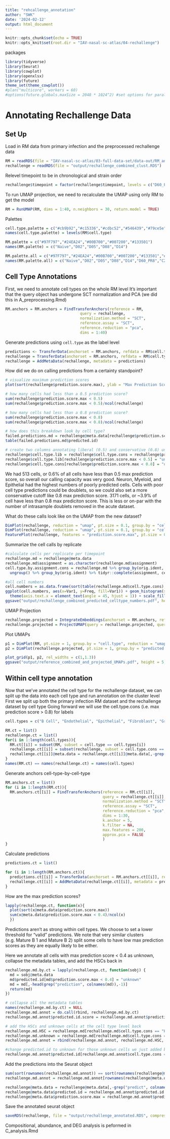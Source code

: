 ```yaml
---
title: "rehcallenge_annotation"
author: "SWK"
date: '2024-02-12'
output: html_document
---
```


```r
knitr::opts_chunk$set(echo = TRUE)
knitr::opts_knit$set(root.dir = "IAV-nasal-sc-atlas/04-rechallenge")
```

packages
```r
library(tidyverse)
library(Seurat)
library(cowplot)
library(openxlsx)
library(future)
theme_set(theme_cowplot())
#plan("multicore", workers = 60)
#options(future.globals.maxSize = 2048 * 1024^2) #set options for parallelization
```

# Annotating Rechallenge Data
## Set Up
Load in RM data from primary infection and the preprocessed rechallenge data
```r
RM = readRDS(file = "IAV-nasal-sc-atlas/03-full-data-set/data-out/RM_annotated.RDS")
rechallenge = readRDS(file = "output/rechallenge_combined_clust.RDS")
```

Relevel timepoint to be in chronological and strain order
```r
rechallenge$timepoint = factor(rechallenge$timepoint, levels = c("D60_PR8","C2_PR8","C5_PR8","D60_X31","C2_X31","C5_X31"))
```

To run UMAP projection, we need to recalculate the UMAP using only RM to get the model
```r
RM = RunUMAP(RM, dims = 1:40, n.neighbors = 30, return.model = TRUE)
```

Palettes
```r
cell.type.palette = c("#cb9b92","#c15336","#cdbc52","#546439","#79ce5e","#82c7b7","#8089c0","#8447c0","#4d2f46","#c85191") #note we removed HSCs
names(cell.type.palette) = levels(RM$cell.type)

RM.palette = c("#97F797","#24EA24","#00B700","#007200","#133501")
names(RM.palette) = c("Naive","D02","D05","D08","D14")

RM.palette.all = c("#97F797","#24EA24","#00B700","#007200","#133501","#081402","#03befc","#0065b8","#757575","#ff5ef4","#b8339b")
names(RM.palette.all) = c("Naive","D02","D05","D08","D14","D60_PR8","C2_PR8","C5_PR8","D60_X31","C2_X31","C5_X31")
```


## Cell Type Annotations
First, we need to annotate cell types on the whole RM level
It's important that the query object has undergone SCT normalization and PCA (we did this in A_preprocessing.Rmd)
```r
RM.anchors = RM.anchors = FindTransferAnchors(reference = RM,
                                 query = rechallenge,
                                 normalization.method = "SCT",
                                 reference.assay = "SCT",
                                 reference.reduction = "pca",
                                 dims = 1:40)
```

Generate predictions using `cell.type` as the label level
```r
predictions <- TransferData(anchorset = RM.anchors, refdata = RM$cell.type, dims = 1:40)
rechallenge = TransferData(anchorset = RM.anchors, refdata = RM$cell.type, dims = 1:40, query = rechallenge)
rechallenge = AddMetaData(rechallenge, metadata = predictions)
```

How did we do on calling predictions from a certainty standpoint?
```r
# visualize maximum prediction scores
plot(sort(rechallenge$prediction.score.max), ylab = "Max Prediction Score", ylim = c(0,1))

# how many cells had less than a 0.5 prediction score?
sum(rechallenge$prediction.score.max < 0.5)
sum(rechallenge$prediction.score.max < 0.5)/ncol(rechallenge)

# how many cells had less than a 0.8 prediction score?
sum(rechallenge$prediction.score.max < 0.8)
sum(rechallenge$prediction.score.max < 0.8)/ncol(rechallenge)

# how does this breakdown look by cell type?
failed.predictions.md = rechallenge@meta.data[rechallenge$prediction.score.max < 0.5,]
table(failed.predictions.md$predicted.id)

# create two columns annotating liberal (0.5) and conservative (0.8) unknown confidences
rechallenge$cell.type.lib = rechallenge$cell.type.cons = rechallenge$predicted.id
rechallenge$cell.type.lib[rechallenge$prediction.score.max < 0.5] = "unknown"
rechallenge$cell.type.cons[rechallenge$prediction.score.max < 0.8] = "unknown"
```

We had 513 cells, or 0.6% of all cells have less than 0.5 max prediction score, so overall our calling capacity was very good.
Neuron, Myeloid, and Epithelial had the highest numbers of poorly predicted cells.
Cells with poor cell type predictions could be doublets, so we could also set a more conservative cutoff like 0.8 max prediction score.
3171 cells, or ~3.9% of cell have less than 0.8 max prediciton score. This is less or on-par with the number of intrasample doublets removed in the acute dataset.

What do these calls look like on the UMAP from the new dataset?
```r
DimPlot(rechallenge, reduction = "umap", pt.size = 0.1, group.by = "cell.type.lib")
DimPlot(rechallenge, reduction = "umap", pt.size = 0.1, group.by = "cell.type.cons")
FeaturePlot(rechallenge, features = "prediction.score.max", pt.size = 0.1, order = TRUE, cols = c("red","gray95"))
```

Summarize the cell calls by replicate
```r
#calculate cells per replicate per timepoint
rechallenge.md = rechallenge@meta.data
rechallenge.md$assignment = as.character(rechallenge.md$assignment)
cell.type.by.assignment.cons = rechallenge.md %>% group_by(orig.ident, assignment, cell.type.cons) %>% dplyr::summarise(count = n()) %>% 
  ungroup() %>% group_by(orig.ident) %>% tidyr::complete(assignment, cell.type.cons, fill = list(count = 0))

#all cell numbers
cell.numbers = as.data.frame(sort(table(rechallenge.md$cell.type.cons), decreasing = TRUE))
ggplot(cell.numbers, aes(x=Var1, y=Freq, fill=Var1)) + geom_histogram(stat = "identity") + guides(fill = "none") + 
  theme(axis.text.x = element_text(angle = 45, hjust = 1)) + scale_fill_manual(values = cell.type.palette)
ggsave("output/rechallenge_combined_predicted_celltype_numbers.pdf", height = 4, width = 6)
```

UMAP Projection 
```r
rechallenge.projected = IntegrateEmbeddings(anchorset = RM.anchors, reference = RM, query = rechallenge, new.reduction.name = "ref.pca")
rechallenge.projected = ProjectUMAP(query = rechallenge.projected, query.reduction = "ref.pca", reference = RM, reference.reduction = "pca", reduction.model = "umap")
```

Plot UMAPs
```r
p1 = DimPlot(RM, pt.size = 1, group.by = "cell.type", reduction = "umap", cols = cell.type.palette, raster = TRUE, raster.dpi = c(1200,1200)) & NoLegend()
p2 = DimPlot(rechallenge.projected, pt.size = 1, group.by = "predicted.id", reduction = "ref.umap", cols = cell.type.palette, raster = TRUE, raster.dpi = c(1200,1200))

plot_grid(p1, p2, rel_widths = c(1,1.3))
ggsave("output/reference_combined_and_projected_UMAPs.pdf", height = 5, width = 11)
```


## Within cell type annotation
Now that we've annotated the cell type for the rechallenge dataset, we can split up the data into each cell type and run annotation on the cluster level
First we split up both the primary infection RM dataset and the rechallenge dataset by cell type
Going forward we will use the cell.type.cons (i.e. max prediction score > 0.8) for labels
```r
cell.types = c("B Cell", "Endothelial", "Epithelial", "Fibroblast", "Granulocyte", "Myeloid", "Neuron", "Stromal", "T/NK Cell")

RM.ct = list()
rechallenge.ct = list()
for(i in 1:length(cell.types)){
  RM.ct[[i]] = subset(RM, subset = cell.type == cell.types[i])
  rechallenge.ct[[i]] = subset(rechallenge, subset = cell.type.cons == cell.types[i])
  rechallenge.ct[[i]]@meta.data = rechallenge.ct[[i]]@meta.data[,-grep("predict", colnames(rechallenge.ct[[i]]@meta.data))] #remove the prediction columns to clean things up
}
names(RM.ct) == names(rechallenge.ct) = names(cell.types)
```

Generate anchors cell-type-by-cell-type
```r
RM.anchors.ct = list()
for (i in 1:length(RM.ct)){
  RM.anchors.ct[[i]] = FindTransferAnchors(reference = RM.ct[[i]],
                                           query = rechallenge.ct[[i]],
                                           normalization.method = "SCT",
                                           reference.assay = "SCT",
                                           reference.reduction = "pca",
                                           dims = 1:30,
                                           k.anchor = 5,
                                           k.filter = NA,
                                           max.features = 200,
                                           approx.pca = FALSE
                                           )
}
```

Calculate predictions
```r
predictions.ct = list()

for (i in 1:length(RM.anchors.ct)){
  predictions.ct[[i]] = TransferData(anchorset = RM.anchors.ct[[i]], refdata = RM.ct[[i]]$cluster.names, dims = 1:30, k.weight = 50)
  rechallenge.ct[[i]] = AddMetaData(rechallenge.ct[[i]], metadata = predictions.ct[[i]])
}
```

How are the max prediction scores?
```r
lapply(rechallenge.ct, function(x){ 
  plot(sort(x@meta.data$prediction.score.max))
  sum(x@meta.data$prediction.score.max < 0.4)/ncol(x)
  })

```

Predictions aren't as strong within cell types. We choose to set a lower threshold for "valid" predictions.
We note that very similar clusters (e.g. Mature B 1 and Mature B 2) split some cells to have low max prediction scores as they are equally likely to be either.

Here we annotate all cells with max prediction score < 0.4 as unknown, collapse the metadata tables, and add the HSCs back in
```r
rechallenge.md.by.ct = lapply(rechallenge.ct, function(sobj) {
  md = sobj@meta.data
  md$predicted.id[md$prediction.score.max < 0.4] = "unknown"
  md = md[,-head(grep("prediction", colnames(md)),-1)]
  return(md)
})

# collapse all the metadata tables
names(rechallenge.md.by.ct) = NULL
rechallenge.md.annot = do.call(rbind, rechallenge.md.by.ct)
rechallenge.md.annot$predicted.id.score = rechallenge.md.annot$prediction.score.max

# add the HSCs and unknown cells at the cell type level back
rechallenge.md.HSC = rechallenge.md[rechallenge.md$cell.type.cons == "HSC", head(-grep("prediction", colnames(rechallenge.md)),-1)]
rechallenge.md.unknown = rechallenge.md[rechallenge.md$cell.type.cons == "unknown", head(-grep("prediction", colnames(rechallenge.md)),-1)]
rechallenge.md.annot = rbind(rechallenge.md.annot, rechallenge.md.HSC, rechallenge.md.unknown)

#change predicted.id to unknown for those unknown cells we just added back in
rechallenge.md.annot$predicted.id[rechallenge.md.annot$cell.type.cons == "unknown"] = "unknown"
```

Add the predictions into the Seurat object
```r
sum(sort(rownames(rechallenge.md.annot)) == sort(rownames(rechallenge@meta.data)))
rechallenge.md.annot = rechallenge.md.annot[rownames(rechallenge@meta.data),]

rechallenge@meta.data = rechallenge@meta.data[,-grep("predict", colnames(rechallenge@meta.data))]
rechallenge@meta.data$predicted.id = rechallenge.md.annot$predicted.id
rechallenge@meta.data$prediction.score.max = rechallenge.md.annot$prediction.score.max
```

Save the annotated seurat object
```r
saveRDS(rechallenge, file = "output/rechallenge_annotated.RDS", compress = FALSE)
```

Compositional, abundance, and DEG analysis is peformed in C_analysis.Rmd

